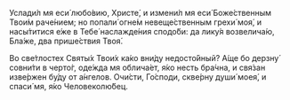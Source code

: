 Услади́л мя еси́ любо́вию, Христе́, и измени́л мя еси́ Боже́ственным Твои́м раче́нием; но попали́ огне́м невеще́ственным грехи́ моя́, и насы́титися е́же в Тебе́ наслажде́ния сподо́би: да лику́я возвелича́ю, Бла́же, два прише́ствия Твоя́.

Во све́тлостех Святы́х Твои́х ка́ко вни́ду недосто́йный? А́ще бо дерзну́ совни́ти в черто́г, оде́жда мя облича́ет, я́ко несть бра́чна, и свя́зан изве́ржен бу́ду от а́нгелов. Очи́сти, Го́споди, скве́рну души́ моея́, и спаси́ мя, я́ко Человеколю́бец.
